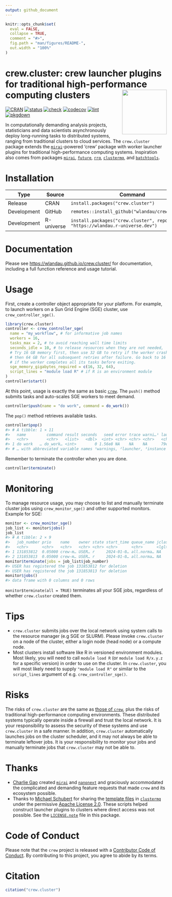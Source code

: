 ```yaml
---
output: github_document
---
```


```r
knitr::opts_chunk$set(
  eval = FALSE,
  collapse = TRUE,
  comment = "#>",
  fig.path = "man/figures/README-",
  out.width = "100%"
)
```

# crew.cluster: crew launcher plugins for traditional high-performance computing clusters <img src='man/figures/logo-readme.png' align="right" height="139"/>

[![CRAN](https://www.r-pkg.org/badges/version/crew.cluster)](https://CRAN.R-project.org/package=crew.cluster)
[![status](https://www.repostatus.org/badges/latest/active.svg)](https://www.repostatus.org/#Active)
[![check](https://github.com/wlandau/crew.cluster/actions/workflows/check.yaml/badge.svg)](https://github.com/wlandau/crew.cluster/actions?query=workflow%3Acheck)
[![codecov](https://codecov.io/gh/wlandau/crew.cluster/branch/main/graph/badge.svg?token=3T5DlLwUVl)](https://app.codecov.io/gh/wlandau/crew.cluster)
[![lint](https://github.com/wlandau/crew.cluster/actions/workflows/lint.yaml/badge.svg)](https://github.com/wlandau/crew.cluster/actions?query=workflow%3Alint)
[![pkgdown](https://github.com/wlandau/crew.cluster/actions/workflows/pkgdown.yaml/badge.svg)](https://github.com/wlandau/crew.cluster/actions?query=workflow%3Apkgdown)

In computationally demanding analysis projects, statisticians and data scientists asynchronously deploy long-running tasks to distributed systems, ranging from traditional clusters to cloud services. The `crew.cluster` package extends the [`mirai`](https://github.com/r-lib/mirai)-powered 'crew' package with worker launcher plugins for traditional high-performance computing systems. Inspiration also comes from packages [`mirai`](https://github.com/r-lib/mirai), [`future`](https://future.futureverse.org/), [`rrq`](https://mrc-ide.github.io/rrq/), [`clustermq`](https://mschubert.github.io/clustermq/), and [`batchtools`](https://mllg.github.io/batchtools/).

# Installation

Type | Source | Command
---|---|---
Release | CRAN | `install.packages("crew.cluster")`
Development | GitHub | `remotes::install_github("wlandau/crew.cluster")`
Development | R-universe | `install.packages("crew.cluster", repos = "https://wlandau.r-universe.dev")`

# Documentation

Please see <https://wlandau.github.io/crew.cluster/> for documentation, including a full function reference and usage tutorial.

# Usage

First, create a controller object appropriate for your platform. For example, to launch workers on a Sun Grid Engine (SGE) cluster, use `crew_controller_sge()`.

```r
library(crew.cluster)
controller <- crew_controller_sge(
  name = "my_workflow", # for informative job names
  workers = 16,
  tasks_max = 2, # to avoid reaching wall time limits
  seconds_idle = 10, # to release resources when they are not needed,
  # Try 16 GB memory first, then use 32 GB to retry if the worker crashes,
  # then 64 GB for all subsequent retries after failure. Go back to 16 GB
  # if the worker completes all its tasks before exiting.
  sge_memory_gigabytes_required = c(16, 32, 64),
  script_lines = "module load R" # if R is an environment module
)
controller$start()
```

At this point, usage is exactly the same as basic [`crew`](https://wlandau.github.io/crew/). The `push()` method submits tasks and auto-scales SGE workers to meet demand.

```r
controller$push(name = "do work", command = do_work())
```

The `pop()` method retrieves available tasks.

```r
controller$pop()
#> # A tibble: 1 × 11
#>   name         command result seconds   seed error trace warni…¹ launc…² worker insta…³
#>   <chr>        <chr>   <list>   <dbl>  <int> <chr> <chr> <chr>   <chr>    <int> <chr>  
#> 1 do work   … do_work… <int>        0 1.56e8 NA    NA    NA      79e71c…      1 7686b2…
#> # … with abbreviated variable names ¹​warnings, ²​launcher, ³​instance
```

Remember to terminate the controller when you are done.

```r
controller$terminate()
```

# Monitoring

To manage resource usage, you may choose to list and manually terminate cluster jobs using `crew_monitor_sge()` and other supported monitors. Example for SGE:

```r
monitor <- crew_monitor_sge()
job_list <- monitor$jobs()
job_list
#> # A tibble: 2 × 9
#>   job_number prio    name    owner state start_time queue_name jclass_name slots
#>   <chr>      <chr>   <chr>   <chr> <chr> <chr>      <chr>      <lgl>       <chr>
#> 1 131853812  0.05000 crew-m… USER… r     2024-01-0… all.norma… NA          1    
#> 2 131853813  0.05000 crew-m… USER… r     2024-01-0… all.norma… NA          1
monitor$terminate(jobs = job_list$job_number)
#> USER has registered the job 131853812 for deletion
#> USER has registered the job 131853813 for deletion
monitor$jobs()
#> data frame with 0 columns and 0 rows
```

`monitor$terminate(all = TRUE)` terminates all your SGE jobs, regardless of whether `crew.cluster` created them.

# Tips

* `crew.cluster` submits jobs over the local network using system calls to the resource manager (e.g SGE or SLURM). Please invoke `crew.cluster` on a node of the cluster, either a login node (head node) or a compute node.
* Most clusters install software like R in versioned environment modules. Most likely, you will need to call `module load R` (or `module load R/x.y.z` for a specific version) in order to use on the cluster. In `crew.cluster`, you will most likely need to supply `"module load R"` or similar to the `script_lines` argument of e.g. `crew_controller_sge()`.

# Risks

The risks of `crew.cluster` are the same as [those of `crew`](https://wlandau.github.io/crew/#risks), plus the risks of traditional high-performance computing environments. These distributed systems typically operate inside a firewall and trust the local network. It is your responsibility to assess the security of these systems and use `crew.cluster` in a safe manner. In addition, `crew.cluster` automatically launches jobs on the cluster scheduler, and it may not always be able to terminate leftover jobs. It is your responsibility to monitor your jobs and manually terminate jobs that `crew.cluster` may not be able to.

# Thanks

* [Charlie Gao](https://github.com/shikokuchuo) created [`mirai`](https://github.com/r-lib/mirai) and [`nanonext`](https://github.com/r-lib/nanonext) and graciously accommodated the complicated and demanding feature requests that made `crew` and its ecosystem possible.
* Thanks to [Michael Schubert](https://github.com/mschubert) for sharing the [template files](https://github.com/mschubert/clustermq/tree/master/inst) in [`clustermq`](https://github.com/mschubert/clustermq) under the permissive [Apache License 2.0](https://github.com/mschubert/clustermq/blob/master/LICENSE). These scripts helped construct launcher plugins to clusters where direct access was not possible. See the [`LICENSE.note`](https://github.com/wlandau/crew.cluster/blob/main/LICENSE.note) file in this package.

# Code of Conduct

Please note that the `crew` project is released with a [Contributor Code of Conduct](https://github.com/wlandau/crew/blob/main/CODE_OF_CONDUCT.md). By contributing to this project, you agree to abide by its terms.

# Citation

```r
citation("crew.cluster")
```
